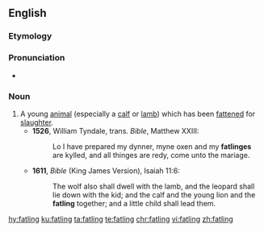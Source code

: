 ==English==

===Etymology===
{{suffix|fat|ling|lang=en}}

===Pronunciation===
*{{a|UK}} {{IPA|/ˈfatlɪŋ/|lang=en}}

===Noun===
{{en-noun}}

# A young [[animal]] (especially a [[calf]] or [[lamb]]) which has been [[fatten]]ed for [[slaughter]].
#*'''1526''', William Tyndale, trans. ''Bible'', Matthew XXIII:
#*:Lo I have prepared my dynner, myne oxen and my '''fatlinges''' are kylled, and all thinges are redy, come unto the mariage.
#*'''1611''', ''Bible'' (King James Version), Isaiah 11:6:
#*:The wolf also shall dwell with the lamb, and the leopard shall lie down with the kid; and the calf and the young lion and the '''fatling''' together; and a little child shall lead them.

[[hy:fatling]]
[[ku:fatling]]
[[ta:fatling]]
[[te:fatling]]
[[chr:fatling]]
[[vi:fatling]]
[[zh:fatling]]